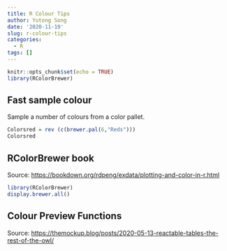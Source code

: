 ```yaml
---
title: R Colour Tips
author: Yutong Song
date: '2020-11-19'
slug: r-colour-tips
categories:
  - R
tags: []
---
```


```r
knitr::opts_chunk$set(echo = TRUE)
library(RColorBrewer)
```

## Fast sample colour

Sample a number of colours from a color pallet.

```r
Colorsred = rev (c(brewer.pal(6,"Reds")))
Colorsred
```

## RColorBrewer book

Source: <https://bookdown.org/rdpeng/exdata/plotting-and-color-in-r.html>

```r
library(RColorBrewer)
display.brewer.all()
```


## Colour Preview Functions

Source: <https://themockup.blog/posts/2020-05-13-reactable-tables-the-rest-of-the-owl/>
